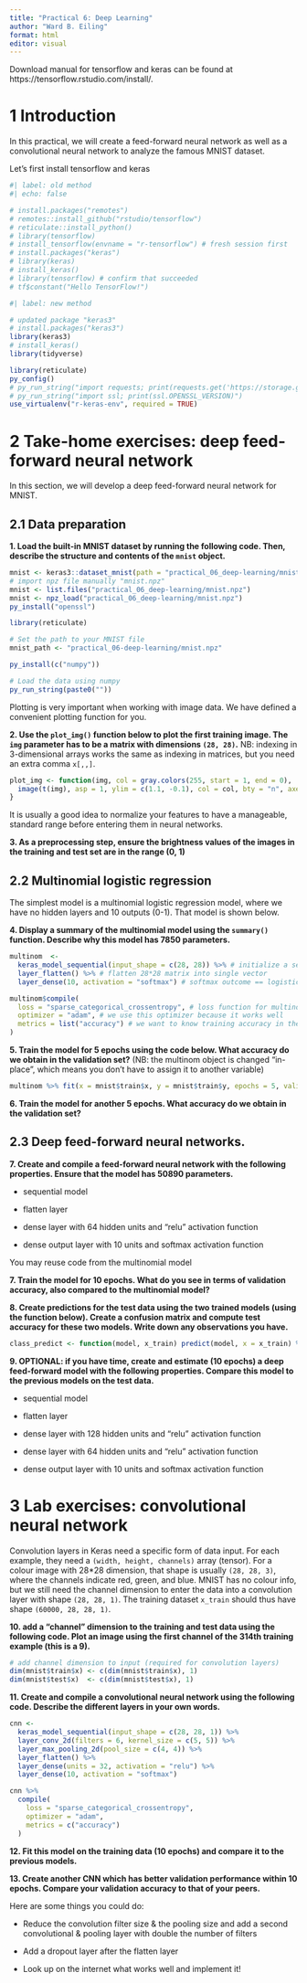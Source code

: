 ```yaml
---
title: "Practical 6: Deep Learning"
author: "Ward B. Eiling"
format: html
editor: visual
---
```


Download manual for tensorflow and keras can be found at https://tensorflow.rstudio.com/install/.

# 1 Introduction

In this practical, we will create a feed-forward neural network as well as a convolutional neural network to analyze the famous MNIST dataset.

Let's first install tensorflow and keras

```r
#| label: old method
#| echo: false

# install.packages("remotes")
# remotes::install_github("rstudio/tensorflow")
# reticulate::install_python()
# library(tensorflow)
# install_tensorflow(envname = "r-tensorflow") # fresh session first
# install.packages("keras")
# library(keras)
# install_keras()
# library(tensorflow) # confirm that succeeded
# tf$constant("Hello TensorFlow!")
```

```r
#| label: new method

# updated package "keras3"
# install.packages("keras3")
library(keras3)
# install_keras()
library(tidyverse)
```

```r
library(reticulate)
py_config()
# py_run_string("import requests; print(requests.get('https://storage.googleapis.com/tensorflow/tf-keras-datasets/mnist.npz').status_code)")
# py_run_string("import ssl; print(ssl.OPENSSL_VERSION)")
use_virtualenv("r-keras-env", required = TRUE)
```


# 2 Take-home exercises: deep feed-forward neural network

In this section, we will develop a deep feed-forward neural network for MNIST.

## 2.1 Data preparation

**1. Load the built-in MNIST dataset by running the following code. Then, describe the structure and contents of the `mnist` object.**

```r
mnist <- keras3::dataset_mnist(path = "practical_06_deep-learning/mnist.npz")
# import npz file manually "mnist.npz"
mnist <- list.files("practical_06_deep-learning/mnist.npz")
mnist <- npz_load("practical_06_deep-learning/mnist.npz")
py_install("openssl")
```

```r
library(reticulate)

# Set the path to your MNIST file
mnist_path <- "practical_06-deep-learning/mnist.npz"

py_install(c("numpy"))

# Load the data using numpy
py_run_string(paste0(""))

```

Plotting is very important when working with image data. We have defined a convenient plotting function for you.

**2. Use the `plot_img()` function below to plot the first training image. The `img` parameter has to be a matrix with dimensions `(28, 28)`.** NB: indexing in 3-dimensional arrays works the same as indexing in matrices, but you need an extra comma `x[,,]`.

```r
plot_img <- function(img, col = gray.colors(255, start = 1, end = 0), ...) {
  image(t(img), asp = 1, ylim = c(1.1, -0.1), col = col, bty = "n", axes = FALSE, ...)
}
```

It is usually a good idea to normalize your features to have a manageable, standard range before entering them in neural networks.

**3. As a preprocessing step, ensure the brightness values of the images in the training and test set are in the range (0, 1)**

## 2.2 Multinomial logistic regression

The simplest model is a multinomial logistic regression model, where we have no hidden layers and 10 outputs (0-1). That model is shown below.

**4. Display a summary of the multinomial model using the `summary()` function. Describe why this model has 7850 parameters.**

```r
multinom  <- 
  keras_model_sequential(input_shape = c(28, 28)) %>% # initialize a sequential model
  layer_flatten() %>% # flatten 28*28 matrix into single vector
  layer_dense(10, activation = "softmax") # softmax outcome == logistic regression for each of 10 outputs

multinom$compile(
  loss = "sparse_categorical_crossentropy", # loss function for multinomial outcome
  optimizer = "adam", # we use this optimizer because it works well
  metrics = list("accuracy") # we want to know training accuracy in the end
)
```

**5. Train the model for 5 epochs using the code below. What accuracy do we obtain in the validation set?** (NB: the multinom object is changed “in-place”, which means you don’t have to assign it to another variable)

```r
multinom %>% fit(x = mnist$train$x, y = mnist$train$y, epochs = 5, validation_split = 0.2, verbose = 1)
```

**6. Train the model for another 5 epochs. What accuracy do we obtain in the validation set?**

## 2.3 Deep feed-forward neural networks.

**7. Create and compile a feed-forward neural network with the following properties. Ensure that the model has 50890 parameters.**

-   sequential model

-   flatten layer

-   dense layer with 64 hidden units and “relu” activation function

-   dense output layer with 10 units and softmax activation function

You may reuse code from the multinomial model

**7. Train the model for 10 epochs. What do you see in terms of validation accuracy, also compared to the multinomial model?**

**8. Create predictions for the test data using the two trained models (using the function below). Create a confusion matrix and compute test accuracy for these two models. Write down any observations you have.**

```r
class_predict <- function(model, x_train) predict(model, x = x_train) %>% apply(1, which.max) - 1
```

**9. OPTIONAL: if you have time, create and estimate (10 epochs) a deep feed-forward model with the following properties. Compare this model to the previous models on the test data.**

-   sequential model

-   flatten layer

-   dense layer with 128 hidden units and “relu” activation function

-   dense layer with 64 hidden units and “relu” activation function

-   dense output layer with 10 units and softmax activation function

# 3 Lab exercises: convolutional neural network

Convolution layers in Keras need a specific form of data input. For each example, they need a `(width, height, channels)` array (tensor). For a colour image with 28\*28 dimension, that shape is usually `(28, 28, 3)`, where the channels indicate red, green, and blue. MNIST has no colour info, but we still need the channel dimension to enter the data into a convolution layer with shape `(28, 28, 1)`. The training dataset `x_train` should thus have shape `(60000, 28, 28, 1)`.

**10. add a “channel” dimension to the training and test data using the following code. Plot an image using the first channel of the 314th training example (this is a 9).**

```r
# add channel dimension to input (required for convolution layers)
dim(mnist$train$x) <- c(dim(mnist$train$x), 1)
dim(mnist$test$x)  <- c(dim(mnist$test$x), 1)
```

**11. Create and compile a convolutional neural network using the following code. Describe the different layers in your own words.**

```r
cnn <- 
  keras_model_sequential(input_shape = c(28, 28, 1)) %>% 
  layer_conv_2d(filters = 6, kernel_size = c(5, 5)) %>% 
  layer_max_pooling_2d(pool_size = c(4, 4)) %>%
  layer_flatten() %>% 
  layer_dense(units = 32, activation = "relu") %>% 
  layer_dense(10, activation = "softmax")

cnn %>% 
  compile(
    loss = "sparse_categorical_crossentropy",
    optimizer = "adam", 
    metrics = c("accuracy")
  )
```

**12. Fit this model on the training data (10 epochs) and compare it to the previous models.**

**13. Create another CNN which has better validation performance within 10 epochs. Compare your validation accuracy to that of your peers.**

Here are some things you could do:

-   Reduce the convolution filter size & the pooling size and add a second convolutional & pooling layer with double the number of filters

-   Add a dropout layer after the flatten layer

-   Look up on the internet what works well and implement it!
